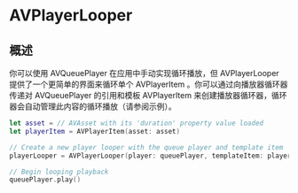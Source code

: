 # AVPlayerLooper

<ToBePolishedAfterTranslation />

<OriginalSource
  title="AVPlayerLooper"
  url="https://developer.apple.com/documentation/avfoundation/avplayerlooper"
  summary="使用队列播放器循环媒体内容的对象"
/>

## 概述

你可以使用 AVQueuePlayer 在应用中手动实现循环播放，但 AVPlayerLooper 提供了一个更简单的界面来循环单个 AVPlayerItem 。你可以通过向播放器循环器传递对 AVQueuePlayer 的引用和模板 AVPlayerItem 来创建播放器循环器，循环器会自动管理此内容的循环播放（请参阅示例）。

```swift
let asset = // AVAsset with its 'duration' property value loaded
let playerItem = AVPlayerItem(asset: asset)

// Create a new player looper with the queue player and template item
playerLooper = AVPlayerLooper(player: queuePlayer, templateItem: playerItem)

// Begin looping playback
queuePlayer.play()
```
